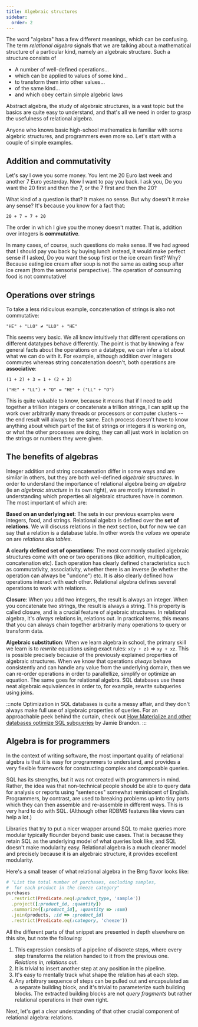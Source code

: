 ```yaml
---
title: Algebraic structures 
sidebar:
  order: 2
---
```


The word "algebra" has a few different meanings, which can be confusing. The term *relational algebra* signals that we are talking about a mathematical structure of a particular kind, namely an algebraic structure. Such a structure consists of

* A number of well-defined operations...
* which can be applied to values of some kind...
* to transform them into other values...
* of the same kind...
* and which obey certain simple algebric laws

Abstract algebra, the study of algebraic structures, is a vast topic but the basics are quite easy to understand, and that's all we need in order to grasp the usefulness of relational algebra.

Anyone who knows basic high-school mathematics is familiar with some algebric structures, and programmers even more so. Let's start with a couple of simple examples.

## Addition and commutativity

Let's say I owe you some money. You lent me 20 Euro last week and another 7 Euro yesterday. Now I want to pay you back. I ask you, Do you want the 20 first and then the 7, or the 7 first and then the 20?

What kind of a question is that? It makes no sense. But why doesn't it make any sense? It's because you know for a fact that:

```
20 + 7 = 7 + 20
```

The order in which I give you the money doesn't matter. That is, addition over integers is **commutative**.

In many cases, of course, such questions do make sense. If we had agreed that I should pay you back by buying lunch instead, it would make perfect sense if I asked, Do you want the soup first or the ice cream first? Why? Because eating ice cream after soup is not the same as eating soup after ice cream (from the sensorial perspective). The operation of consuming food is not commutative!

## Operations over strings 

To take a less ridiculous example, concatenation of strings is also not commutative:

```
"HE" + "LLO" ≠ "LLO" + "HE"
```

This seems very basic. We all know intuitively that different operations on different datatypes behave differently. The point is that by knowing a few general facts about the operations on a datatype, we can infer a lot about what we can do with it. For example, although addition over integers commutes whereas string concatenation doesn't, both operations are **associative**:


```
(1 + 2) + 3 = 1 + (2 + 3)
```

```
("HE" + "LL") + "O" = "HE" + ("LL" + "O")
```

This is quite valuable to know, because it means that if I need to add together a trillion integers or concatenate a trillion strings, I can split up the work over arbitrarily many threads or processors or computer clusters -- the end result will always be the same. Each process doesn't have to know anything about which part of the list of strings or integers it is working on, or what the other processes are doing, they can all just work in isolation on the strings or numbers they were given.

## The benefits of algebras

Integer addition and string concatenation differ in some ways and are similar in others, but they are both well-defined *algebraic structures*. In order to understand the importance of relational algebra being *an algebra* (ie an *algebraic structure* in its own right), we are mostly interested in understanding which properties all algebraic structures have in common. The most important of which are:

**Based on an underlying set**: The sets in our previous examples were integers, food, and strings. Relational algebra is defined over the **set of relations**. We will discuss relations in the next section, but for now we can say that a relation is a database table. In other words the *values* we operate on are *relations* aka *tables*.

**A clearly defined set of operations**: The most commonly studied algebraic structures come with one or two operations (like addition, multiplication, concatenation etc). Each operation has clearly defined characteristics such as commutativity, associativity, whether there is an inverse (ie whether the operation can always be "undone") etc. It is also clearly defined how operations interact with each other. Relational algebra defines several operations to work with relations.

**Closure**: When you add two integers, the result is always an integer. When you concatenate two strings, the result is always a string. This property is called closure, and is a crucial feature of algebraic structures. In relational algebra, it's *always* relations in, relations out. In practical terms, this means that you can always chain together arbitrarily many operations to query or transform data.

**Algebraic substitution**: When we learn algebra in school, the primary skill we learn is to *rewrite* equations using exact rules: `x(y + z)` ⇒ `xy + xz`. This is possible precisely because of the previously explained properties of algebraic structures. When we know that operations *always* behave consistently and can handle any value from the underlying domain, then we can re-order operations in order to parallellize, simplify or optimize an equation. The same goes for relational algebra. SQL databases use these neat algebraic equivalences in order to, for example, rewrite subqueries using joins.

:::note
Optimization in SQL databases is quite a messy affair, and they don't always make full use of algebraic properties of queries. For an approachable peek behind the curtain, check out [How Materialize and other databases optimize SQL subqueries](https://www.scattered-thoughts.net/writing/materialize-decorrelation) by Jamie Brandon.
:::

## Algebra is for programmers

In the context of writing software, the most important quality of relational algebra is that it is easy for programmers to understand, and provides a very flexible framework for constructing complex and composable queries.

SQL has its strengths, but it was not created with programmers in mind. Rather, the idea was that non-technical people should be able to query data for analysis or reports using "sentences" somewhat reminiscent of English. Programmers, by contrast, are used to breaking problems up into tiny parts which they can then assemble and re-assemble in different ways. This is very hard to do with SQL. (Although other RDBMS features like views can help a lot.)

Libraries that try to put a nicer wrapper around SQL to make queries more modular typically flounder beyond basic use cases. That is because they retain SQL as the underlying model of what queries look like, and SQL doesn't make modularity easy. Relational algebra is a much cleaner model and precisely because it is an algebraic structure, it provides excellent modularity.

Here's a small teaser of what relational algebra in the Bmg flavor looks like:

```ruby
# "List the total number of purchases, excluding samples,
#  for each product in the cheeze category"
purchases
  .restrict(Predicate.neq(:product_type, 'sample')) 
  .project([:product_id, :quantity])
  .summarize([:product_id], :quantity => :sum)
  .join(products, :id => :product_id)
  .restrict(Predicate.eq(:category, 'cheeze'))
```

All the different parts of that snippet are presented in depth elsewhere on this site, but note the following:

1. This expression consists of a pipeline of discrete steps, where every step transforms the relation handed to it from the previous one. *Relations in, relations out.*
1. It is trivial to insert another step at any position in the pipeline.
1. It's easy to mentally track what shape the relation has at each step.
1. Any arbitrary sequence of steps can be pulled out and encapsulated as a separate building block, and it's trivial to parameterize such building blocks. The extracted building blocks are not *query fragments* but rather relational operations in their own right. 

Next, let's get a clear understanding of that other crucial component of relational algebra: relations.

